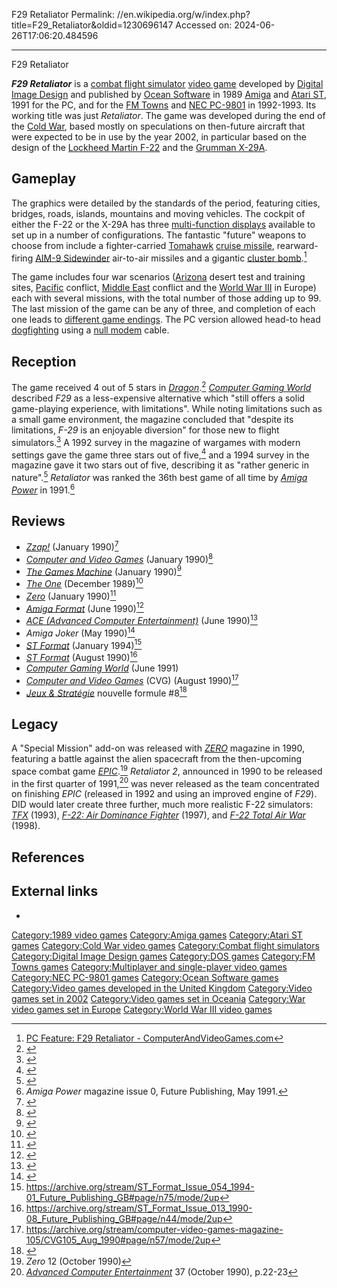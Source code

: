 F29 Retaliator
Permalink: //en.wikipedia.org/w/index.php?title=F29_Retaliator&oldid=1230696147
Accessed on: 2024-06-26T17:06:20.484596



------
F29 Retaliator
{{Short description|1989 video game}}
{{about|the 1989 flight simulator|the undeveloped Fokker airplane|Fokker F.29}}
{{Cleanup bare URLs|date=August 2022}}
{{Infobox video game
| title = F29 Retaliator
| image = F29 Retaliator Coverart.png
| caption = Amiga cover art
| developer = [[Digital Image Design]]
| publisher = [[Ocean Software]]
| designer = [[Martin Kenwright]]
| programmer = 	Phillip Allsopp <br /> Russell Payne
| artist = Martin Kenwright <br /> Joanne Drury
| composer = Matthew Cannon
| released = 1989
| genre = [[Combat flight simulator]]
| modes = [[Single-player]], [[multiplayer]]
| platforms = [[Amiga]], [[Atari ST]], [[DOS]], [[FM Towns]], [[NEC PC-9801]] 
}}

'''''F29 Retaliator''''' is a [[combat flight simulator]] [[video game]] developed by [[Digital Image Design]] and published by [[Ocean Software]] in 1989 [[Amiga]] and [[Atari ST]], 1991 for the PC, and for the [[FM Towns]] and [[NEC PC-9801]] in 1992-1993. Its working title was just ''Retaliator''. The game was developed during the end of the [[Cold War]], based mostly on speculations on then-future aircraft that were expected to be in use by the year 2002, in particular based on the design of the [[Lockheed Martin F-22 Raptor|Lockheed Martin F-22]] and the [[Grumman X-29A]].

==Gameplay==
The graphics were detailed by the standards of the period, featuring cities, bridges, roads, islands, mountains and moving vehicles. The cockpit of either the F-22 or the X-29A has three [[multi-function display]]s available to set up in a number of configurations. The fantastic "future" weapons to choose from include a fighter-carried [[Tomahawk (missile)|Tomahawk]] [[cruise missile]], rearward-firing [[AIM-9 Sidewinder]] air-to-air missiles and a gigantic [[cluster bomb]].<ref>[http://www.computerandvideogames.com/185824/features/f29-retaliator/ PC Feature: F29 Retaliator - ComputerAndVideoGames.com]</ref>

The game includes four war scenarios ([[Arizona]] desert test and training sites, [[Pacific]] conflict, [[Middle East]] conflict and the [[World War III]] in Europe) each with several missions, with the total number of those adding up to 99. The last mission of the game can be any of three, and completion of each one leads to [[Types of fiction with multiple endings|different game endings]]. The PC version allowed head-to head [[dogfight]]ing using a [[null modem]] cable.

==Reception==
The game received 4 out of 5 stars in ''[[Dragon (magazine)|Dragon]]''.<ref name="Dragon174">{{cite journal|title=The Role of Computers|last1=Lesser|last2=Lesser|last3=Lesser|first1=Hartley|first2=Patricia|first3=Kirk|name-list-style=amp|journal=Dragon|issue=174|date=October 1991|pages=57–64}}</ref> ''[[Computer Gaming World]]'' described ''F29'' as a less-expensive alternative which "still offers a solid game-playing experience, with limitations". While noting limitations such as a small game environment, the magazine concluded that "despite its limitations, ''F-29'' is an enjoyable diversion" for those new to flight simulators.<ref name="case199110">{{cite magazine | url=http://www.cgwmuseum.org/galleries/index.php?year=1991&pub=2&id=87 | title=F-29 Retaliator / Or the ATF on a Budget | magazine=Computer Gaming World | date=October 1991 | accessdate=18 November 2013 | last=Case | first=Loyd Jr. | pages=64, 66 | issue=87}}</ref> A 1992 survey in the magazine of wargames with modern settings gave the game three stars out of five,<ref name="brooks199206">{{cite magazine | url=http://www.cgwmuseum.org/galleries/index.php?year=1992&pub=2&id=95 | title=The Modern Games: 1950 - 2000 | magazine=Computer Gaming World | date=June 1992 | accessdate=24 November 2013 | author=Brooks, M. Evan | pages=120}}</ref> and a 1994 survey in the magazine gave it two stars out of five, describing it as "rather generic in nature".<ref name="brooks199401">{{Cite magazine |last=Brooks |first=M. Evan |date=January 1994 |title=War In Our Time / A Survey Of Wargames From 1950-2000 |url=http://www.cgwmuseum.org/galleries/index.php?year=1994&pub=2&id=114 |magazine=Computer Gaming World |pages=194–212}}</ref> ''Retaliator'' was ranked the 36th best game of all time by ''[[Amiga Power]]'' in 1991.<ref>''Amiga Power'' magazine issue 0, Future Publishing, May 1991.</ref>

==Reviews==
* ''[[Zzap!64|Zzap!]]'' (January 1990)<ref>{{cite web | url=https://archive.org/details/zzap64-magazine-057/page/n67/mode/2up | title=ZZap!64 Magazine Issue 057 | date=January 1990}}</ref>
* ''[[Computer and Video Games]]'' (January 1990)<ref>{{cite web | url=https://archive.org/details/cvg-magazine-098/page/n39/mode/2up | title=CVG Magazine Issue 098 | date=January 1990}}</ref>
* ''[[The Games Machine]]'' (January 1990)<ref>{{cite web | url=https://archive.org/details/the-games-machine-26/page/n19/mode/2up | title=The Games Machine Issue 26}}</ref>
* ''[[The One (magazine)|The One]]'' (December 1989)<ref>{{cite web | url=https://archive.org/details/theone-magazine-15/page/n56/mode/2up | title=TheOne Magazine Issue 15 | date=December 1989}}</ref>
* ''[[Zero (video game magazine)|Zero]]'' (January 1990)<ref>{{cite web | url=https://archive.org/details/zero-magazine-03/page/n23/mode/2up | title=Zero Magazine Issue 03 | date=January 1990}}</ref>
* ''[[Amiga Format]]'' (June 1990)<ref>{{cite web | url=http://amr.abime.net/review_1965 | title=F-29 Retaliator review from Amiga Format 11 (Jun 1990) - Amiga Magazine Rack}}</ref>
* ''[[ACE (Advanced Computer Entertainment)]]'' (June 1990)<ref>{{cite web | url=https://archive.org/details/ace-magazine-33/page/n53/mode/2up | title=ACE Magazine Issue 33 | date=June 1990}}</ref>
* ''Amiga Joker'' (May 1990)<ref>{{Cite web |url=http://amigareviews.classicgaming.gamespy.com/f29retal.htm#f29retaliatoraj |title=Amiga Reviews: F-29 Retaliator |access-date=2022-03-22 |archive-date=2009-02-27 |archive-url=https://web.archive.org/web/20090227174857/http://amigareviews.classicgaming.gamespy.com/f29retal.htm#f29retaliatoraj |url-status=dead}}</ref>
* ''[[ST Format]]'' (January 1994)<ref>https://archive.org/stream/ST_Format_Issue_054_1994-01_Future_Publishing_GB#page/n75/mode/2up</ref>
* ''[[ST Format]]'' (August 1990)<ref>https://archive.org/stream/ST_Format_Issue_013_1990-08_Future_Publishing_GB#page/n44/mode/2up</ref>
* ''[[Computer Gaming World]]'' (June 1991)
* ''[[Computer and Video Games]]'' (CVG) (August 1990)<ref>https://archive.org/stream/computer-video-games-magazine-105/CVG105_Aug_1990#page/n57/mode/2up</ref>
* ''[[:fr:Jeux et Stratégie|Jeux & Stratégie]]'' nouvelle formule #8<ref>{{cite web | url=https://archive.org/details/jeux-et-strategie-nf-8/page/22/mode/2up | title=Jeux & stratégie NF 8 | date=July 1990}}</ref>

==Legacy==
A "Special Mission" add-on was released with ''[[Zero (video game magazine)|ZERO]]'' magazine in 1990, featuring a battle against the alien spacecraft from the then-upcoming space combat game ''[[Epic (video game)|EPIC]]''.<ref>''Zero'' 12 (October 1990)</ref> ''Retaliator 2'', announced in 1990 to be released in the first quarter of 1991,<ref>''[[Advanced Computer Entertainment]]'' 37 (October 1990), p.22-23</ref> was never released as the team concentrated on finishing ''EPIC'' (released in 1992 and using an improved engine of ''F29''). DID would later create three further, much more realistic F-22 simulators: ''[[TFX (video game)|TFX]]'' (1993), ''[[F-22: Air Dominance Fighter]]'' (1997), and ''[[F-22 Total Air War]]'' (1998).

==References==
{{reflist}}

==External links==
* {{MobyGames|/f29-retaliator}}

[[Category:1989 video games]]
[[Category:Amiga games]]
[[Category:Atari ST games]]
[[Category:Cold War video games]]
[[Category:Combat flight simulators]]
[[Category:Digital Image Design games]]
[[Category:DOS games]]
[[Category:FM Towns games]]
[[Category:Multiplayer and single-player video games]]
[[Category:NEC PC-9801 games]]
[[Category:Ocean Software games]]
[[Category:Video games developed in the United Kingdom]]
[[Category:Video games set in 2002]]
[[Category:Video games set in Oceania]]
[[Category:War video games set in Europe]]
[[Category:World War III video games]]